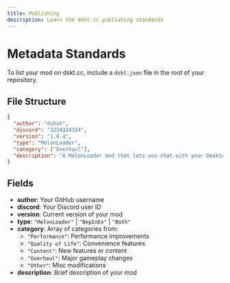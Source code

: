 ```yaml
---
title: Publishing
description: Learn the dskt.cc publishing standards
---
```


# Metadata Standards

To list your mod on dskt.cc, include a `dskt.json` file in the root of your repository.

## File Structure

```json
{
  "author": "dvhsh",
  "discord": "3234324324", 
  "version": "1.0.4",
  "type": "MelonLoader",
  "category": ["Overhaul"],
  "description": "A MelonLoader mod that lets you chat with your Desktop Mate using AI! ♪"
}
```

## Fields

- **author**: Your GitHub username
- **discord**: Your Discord user ID
- **version**: Current version of your mod
- **type**: `"MelonLoader"` | `"BepInEx"` | `"Both"`
- **category**: Array of categories from:
  - `"Performance"`: Performance improvements
  - `"Quality of Life"`: Convenience features
  - `"Content"`: New features or content
  - `"Overhaul"`: Major gameplay changes
  - `"Other"`: Misc modifications
- **description**: Brief description of your mod

